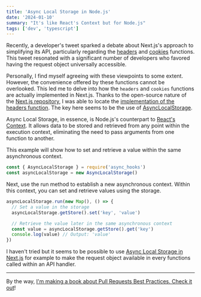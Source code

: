 ```yaml
---
title: 'Async Local Storage in Node.js'
date: '2024-01-10'
summary: "It's like React's Context but for Node.js"
tags: ['dev', 'typescript']
---
```


Recently, a developer's tweet sparked a debate about Next.js's approach to simplifying its API, particularly regarding the [headers](https://nextjs.org/docs/app/api-reference/functions/headers#headers) and [cookies](https://nextjs.org/docs/app/api-reference/functions/cookies) functions. This tweet resonated with a significant number of developers who favored having the request object universally accessible.

Personally, I find myself agreeing with these viewpoints to some extent. However, the convenience offered by these functions cannot be overlooked. This led me to delve into how the `headers` and `cookies` functions are actually implemented in Next.js. Thanks to the open-source nature of the [Next.js repository](https://github.com/vercel/next.js), I was able to locate the [implementation of the headers function](https://github.com/vercel/next.js/blob/cfb75b77ea16a02bcc70ffe2e0f560701b814d7a/packages/next/src/client/components/headers.ts#L12). The key here seems to be the use of [AsyncLocalStorage](https://github.com/vercel/next.js/blob/cfb75b77ea16a02bcc70ffe2e0f560701b814d7a/packages/next/src/client/components/async-local-storage.ts#L1).

Async Local Storage, in essence, is Node.js's counterpart to [React's Context](https://react.dev/learn/passing-data-deeply-with-context). It allows data to be stored and retrieved from any point within the execution context, eliminating the need to pass arguments from one function to another.

This example will show how to set and retrieve a value within the same asynchronous context.

```javascript
const { AsyncLocalStorage } = require('async_hooks')
const asyncLocalStorage = new AsyncLocalStorage()
```

Next, use the run method to establish a new asynchronous context. Within this context, you can set and retrieve values using the storage.

```javascript
asyncLocalStorage.run(new Map(), () => {
  // Set a value in the storage
  asyncLocalStorage.getStore().set('key', 'value')

  // Retrieve the value later in the same asynchronous context
  const value = asyncLocalStorage.getStore().get('key')
  console.log(value) // Output: 'value'
})
```

I haven't tried but it seems to be possible to use [Async Local Storage in Next.js](https://ogzhanolguncu.com/blog/als-with-examples) for example to make the request object available in every functions called within an API handler.

---

By the way, [I'm making a book about Pull Requests Best Practices. Check it out](https://pr.nico.fyi)!
